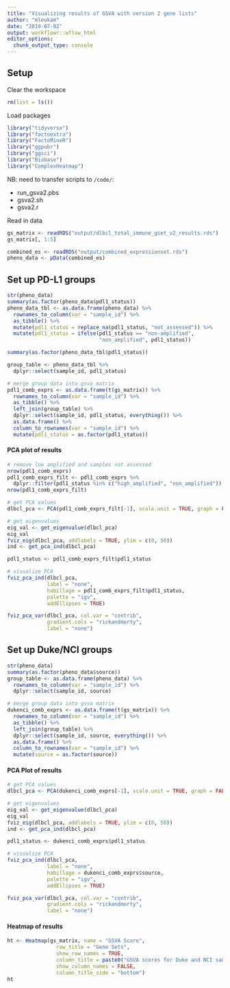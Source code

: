 ```yaml
---
title: "Visualizing results of GSVA with version 2 gene lists"
author: "mleukam"
date: "2019-07-02"
output: workflowr::wflow_html
editor_options:
  chunk_output_type: console
---
```


## Setup

Clear the workspace
```r
rm(list = ls())
```

Load packages
```r
library("tidyverse")
library("factoextra")
library("FactoMineR")
library("ggpubr")
library("ggsci")
library("Biobase")
library("ComplexHeatmap")
```

NB: need to transfer scripts to `/code/`:

* run_gsva2.pbs
* gsva2.sh
* gsva2.r

Read in data
```r
gs_matrix <- readRDS("output/dlbcl_total_immune_gset_v2_results.rds")
gs_matrix[, 1:5]

combined_es <- readRDS("output/combined_expressionset.rds")
pheno_data <- pData(combined_es)
```

## Set up PD-L1 groups
```r
str(pheno_data)
summary(as.factor(pheno_data$pdl1_status))
pheno_data_tbl <- as.data.frame(pheno_data) %>%
  rownames_to_column(var = "sample_id") %>%
  as_tibble() %>%
  mutate(pdl1_status = replace_na(pdl1_status, "not_assessed")) %>%
  mutate(pdl1_status = ifelse(pdl1_status == "non-amplified", 
                              "non_amplified", pdl1_status))

summary(as.factor(pheno_data_tbl$pdl1_status))

group_table <- pheno_data_tbl %>%
  dplyr::select(sample_id, pdl1_status)

# merge group data into gsva matrix
pdl1_comb_exprs <- as.data.frame(t(gs_matrix)) %>%
  rownames_to_column(var = "sample_id") %>%
  as_tibble() %>%
  left_join(group_table) %>%
  dplyr::select(sample_id, pdl1_status, everything()) %>%
  as.data.frame() %>%
  column_to_rownames(var = "sample_id") %>%
  mutate(pdl1_status = as.factor(pdl1_status))
```

#### PCA plot of results
```r
# remove low amplified and samples not assessed
nrow(pdl1_comb_exprs)
pdl1_comb_exprs_filt <- pdl1_comb_exprs %>%
  dplyr::filter(pdl1_status %in% c("high_amplified", "non_amplified"))
nrow(pdl1_comb_exprs_filt)

# get PCA values
dlbcl_pca <- PCA(pdl1_comb_exprs_filt[-1], scale.unit = TRUE, graph = FALSE)

# get eigenvalues
eig_val <- get_eigenvalue(dlbcl_pca)
eig_val
fviz_eig(dlbcl_pca, addlabels = TRUE, ylim = c(0, 50))
ind <- get_pca_ind(dlbcl_pca)

pdl1_status <- pdl1_comb_exprs_filt$pdl1_status

# visualize PCA
fviz_pca_ind(dlbcl_pca,
             label = "none",
             habillage = pdl1_comb_exprs_filt$pdl1_status,
             palette = "igv",
             addEllipses = TRUE)

fviz_pca_var(dlbcl_pca, col.var = "contrib",
             gradient.cols = "rickandmorty",
             label = "none")
```

## Set up Duke/NCI groups
```r
str(pheno_data)
summary(as.factor(pheno_data$source))
group_table <- as.data.frame(pheno_data) %>%
  rownames_to_column(var = "sample_id") %>%
  dplyr::select(sample_id, source)

# merge group data into gsva matrix
dukenci_comb_exprs <- as.data.frame(t(gs_matrix)) %>%
  rownames_to_column(var = "sample_id") %>%
  as_tibble() %>%
  left_join(group_table) %>%
  dplyr::select(sample_id, source, everything()) %>%
  as.data.frame() %>%
  column_to_rownames(var = "sample_id") %>%
  mutate(source = as.factor(source))
```

#### PCA Plot of results
```r
# get PCA values
dlbcl_pca <- PCA(dukenci_comb_exprs[-1], scale.unit = TRUE, graph = FALSE)

# get eigenvalues
eig_val <- get_eigenvalue(dlbcl_pca)
eig_val
fviz_eig(dlbcl_pca, addlabels = TRUE, ylim = c(0, 50))
ind <- get_pca_ind(dlbcl_pca)

pdl1_status <- dukenci_comb_exprs$pdl1_status

# visualize PCA
fviz_pca_ind(dlbcl_pca,
             label = "none",
             habillage = dukenci_comb_exprs$source,
             palette = "igv",
             addEllipses = TRUE)

fviz_pca_var(dlbcl_pca, col.var = "contrib",
             gradient.cols = "rickandmorty",
             label = "none")
```

#### Heatmap of results
```r
ht <- Heatmap(gs_matrix, name = "GSVA Score", 
                row_title = "Gene Sets",
                show_row_names = TRUE,
                column_title = paste0("GSVA scores for Duke and NCI samples"), 
                show_column_names = FALSE,
                column_title_side = "bottom")
ht
```
